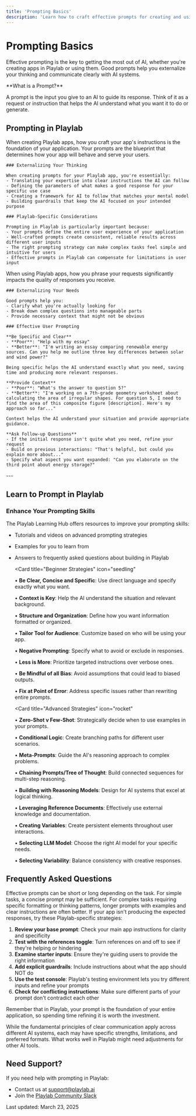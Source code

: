 ```yaml
---
title: 'Prompting Basics'
description: 'Learn how to craft effective prompts for creating and using Playlab apps'
---
```


# Prompting Basics

Effective prompting is the key to getting the most out of AI, whether you're creating apps in Playlab or using them. Good prompts help you externalize your thinking and communicate clearly with AI systems.

<Info>
  **What is a Prompt?**
  
  A prompt is the input you give to an AI to guide its response. Think of it as a request or instruction that helps the AI understand what you want it to do or generate.
</Info>

## <Icon icon="comment-dots" size="24" className="inline-block align-text-bottom" /> Prompting in Playlab

<Tabs>
  <Tab title="Prompting as a Creator">
    When creating Playlab apps, how you craft your app's instructions is the foundation of your application. Your prompts are the blueprint that determines how your app will behave and serve your users.

    ### Externalizing Your Thinking

    When creating prompts for your Playlab app, you're essentially:
    - Translating your expertise into clear instructions the AI can follow
    - Defining the parameters of what makes a good response for your specific use case
    - Creating a framework for AI to follow that matches your mental model
    - Building guardrails that keep the AI focused on your intended purpose

    ### Playlab-Specific Considerations

    Prompting in Playlab is particularly important because:
    - Your prompts define the entire user experience of your application
    - Well-crafted prompts create consistent, reliable results across different user inputs
    - The right prompting strategy can make complex tasks feel simple and intuitive for users
    - Effective prompts in Playlab can compensate for limitations in user input
  </Tab>
  
  <Tab title="Prompting as a User">
    When using Playlab apps, how you phrase your requests significantly impacts the quality of responses you receive.

    ### Externalizing Your Needs

    Good prompts help you:
    - Clarify what you're actually looking for
    - Break down complex questions into manageable parts
    - Provide necessary context that might not be obvious

    ### Effective User Prompting

    **Be Specific and Clear**
    - **Poor**: "Help with my essay"
    - **Better**: "I'm writing an essay comparing renewable energy sources. Can you help me outline three key differences between solar and wind power?"
    
    Being specific helps the AI understand exactly what you need, saving time and producing more relevant responses.

    **Provide Context**
    - **Poor**: "What's the answer to question 5?"
    - **Better**: "I'm working on a 7th-grade geometry worksheet about calculating the area of irregular shapes. For question 5, I need to find the area of this composite figure [description]. Here's my approach so far..."
    
    Context helps the AI understand your situation and provide appropriate guidance.

    **Ask Follow-up Questions**
    - If the initial response isn't quite what you need, refine your request
    - Build on previous interactions: "That's helpful, but could you explain more about..."
    - Specify what aspect you want expanded: "Can you elaborate on the third point about energy storage?"
  </Tab>
</Tabs>
---

## <Icon icon="graduation-cap" size="24" className="inline-block align-text-bottom" /> Learn to Prompt in Playlab

### Enhance Your Prompting Skills

The Playlab Learning Hub offers resources to improve your prompting skills:
- Tutorials and videos on advanced prompting strategies
- Examples for you to learn from 
- Answers to frequently asked questions about building in Playlab
 
  <Card 
    title="Beginner Strategies" 
    icon="seedling"
  >
    • **Be Clear, Concise and Specific**: Use direct language and specify exactly what you want.
    
    • **Context is Key**: Help the AI understand the situation and relevant background.
    
    • **Structure and Organization**: Define how you want information formatted or organized.
    
    • **Tailor Tool for Audience**: Customize based on who will be using your app.
    
    • **Negative Prompting**: Specify what to avoid or exclude in responses.
    
    • **Less is More**: Prioritize targeted instructions over verbose ones.
    
    • **Be Mindful of all Bias**: Avoid assumptions that could lead to biased outputs.
    
    • **Fix at Point of Error**: Address specific issues rather than rewriting entire prompts.
  </Card>
  
  <Card 
    title="Advanced Strategies" 
    icon="rocket"
  >
    • **Zero-Shot v Few-Shot**: Strategically decide when to use examples in your prompts.
    
    • **Conditional Logic**: Create branching paths for different user scenarios.
    
    • **Meta-Prompts**: Guide the AI's reasoning approach to complex problems.
    
    • **Chaining Prompts/Tree of Thought**: Build connected sequences for multi-step reasoning.
    
    • **Building with Reasoning Models**: Design for AI systems that excel at logical thinking.
    
    • **Leveraging Reference Documents**: Effectively use external knowledge and documentation.
    
    • **Creating Variables**: Create persistent elements throughout user interactions.
    
    • **Selecting LLM Model**: Choose the right AI model for your specific needs.
    
    • **Selecting Variability**: Balance consistency with creative responses.
  </Card>

## <Icon icon="circle-question" size="24" className="inline-block align-text-bottom" /> Frequently Asked Questions

<Accordion title="How long should my prompts be?">
  Effective prompts can be short or long depending on the task. For simple tasks, a concise prompt may be sufficient. For complex tasks requiring specific formatting or thinking patterns, longer prompts with examples and clear instructions are often better.
</Accordion>

<Accordion title="What if my Playlab app isn't responding the way I expected?">
  If your app isn't producing the expected responses, try these Playlab-specific strategies:
  
  1. **Review your base prompt**: Check your main app instructions for clarity and specificity
  2. **Test with the references toggle**: Turn references on and off to see if they're helping or hindering
  3. **Examine starter inputs**: Ensure they're guiding users to provide the right information
  4. **Add explicit guardrails**: Include instructions about what the app should NOT do
  5. **Use the test console**: Playlab's testing environment lets you try different inputs and refine your prompts
  6. **Check for conflicting instructions**: Make sure different parts of your prompt don't contradict each other
  
  Remember that in Playlab, your prompt is the foundation of your entire application, so spending time refining it is worth the investment.
</Accordion>

<Accordion title="Can I use the same prompting techniques for different AI tools?">
  While the fundamental principles of clear communication apply across different AI systems, each may have specific strengths, limitations, and preferred formats. What works well in Playlab might need adjustments for other AI tools.
</Accordion>

## <Icon icon="bullhorn" size="24" className="inline-block align-text-bottom" /> Need Support?

If you need help with prompting in Playlab:

* Contact us at [support@playlab.ai](mailto:support@playlab.ai)
* Join the [Playlab Community Slack](https://join.slack.com/t/playlabcommunity/shared_invite/zt-31mhwj7nl-49e1Mw5fYpyHJGOFyDIFtA)

Last updated: March 23, 2025